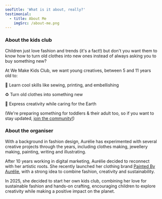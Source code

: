 ```yaml
---
seoTitle: 'What is it about, really?'
testimonial:
  - title: About Me
    imgSrc: /about-me.png
---
```


### About the kids club

Children just love fashion and trends (it's a fact!) but don't you want them to know how to turn old clothes into new ones instead of always asking you to buy something new?

At We Make Kids Club, we want young creatives, between 5 and 11 years old to: 

🎨 Learn cool skills like sewing, printing, and embellishing

♻️ Turn old clothes into something new

🌱 Express creativity while caring for the Earth

(We're preparing something for toddlers & their adult too, so if you want to stay updated, [join the community!](https://docs.google.com/forms/d/1zXuFdflCGaa1Cy5DssUORE_lylWr1A_G11lBxmnirxk/edit))

### About the organiser

With a background in fashion design, Aurélie has experimented with several creative projects through the years, including clothes making, jewellery making, painting, writing and illustrating.

After 10 years working in digital marketing, Aurélie decided to reconnect with her artistic roots. She recently launched her clothing brand [Painted By Aurélie](https://www.etsy.com/uk/shop/PaintedByAurelie), with a strong idea to combine fashion, creativity and sustainability. 

In 2025, she decided to start her own kids club, combining her love for sustainable fashion and hands-on crafting, encouraging children to explore creativity while making a positive impact on the planet.
